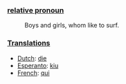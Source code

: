 ===[[relative pronoun]]===

:Boys and girls, whom like to surf.

===[[Translation]]s===

*[[Dutch]]: [[die]]
*[[Esperanto]]: [[kiu]]
*[[French]]: [[qui]]